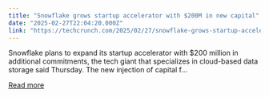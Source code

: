 ```yaml
---
title: "Snowflake grows startup accelerator with $200M in new capital"
date: "2025-02-27T22:04:20.000Z"
link: "https://techcrunch.com/2025/02/27/snowflake-grows-startup-accelerator-with-200m-in-new-capital/"
---
```


Snowflake plans to expand its startup accelerator with $200 million in additional commitments, the tech giant that specializes in cloud-based data storage said Thursday. The new injection of capital f...

[Read more](https://techcrunch.com/2025/02/27/snowflake-grows-startup-accelerator-with-200m-in-new-capital/)
